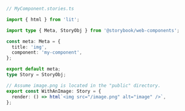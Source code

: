 ```ts
// MyComponent.stories.ts

import { html } from 'lit';

import type { Meta, StoryObj } from '@storybook/web-components';

const meta: Meta = {
  title: 'img',
  component: 'my-component',
};

export default meta;
type Story = StoryObj;

// Assume image.png is located in the "public" directory.
export const WithAnImage: Story = {
  render: () => html`<img src="/image.png" alt="image" />`,
};
```
